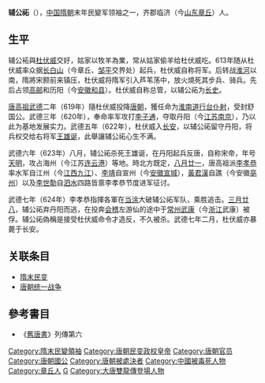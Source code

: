 {{Emperorcn box
|图像=
|图说=
|名称=宋帝
|姓名=辅公祏
|庙号=
|谥号=
|尊号=宋帝
|政权=[[宋|宋]]
|在世=
|在位=623年－624年
|父=
|母=
|皇后=
|年号=[[天明_(輔公祏)|天明]]
|信仰=
}}
'''辅公祏'''（{{bd|？||624年|catIdx=F辅}}），[[中国|中国]][[隋朝|隋朝]]末年民變军领袖之一，齐郡临济（今[[山东|山东]][[章丘市|章丘]]）人。

== 生平 ==
辅公袥與[[杜伏威|杜伏威]]交好，姑家以牧羊為業，常从姑家偷羊给杜伏威吃。613年随从杜伏威率众据[[长白山|长白山]]（今章丘、[[邹平|邹平]]交界处）起兵，杜伏威自称将军。后转战[[淮河|淮河]]以南，隋將宋颢前来镇压，杜伏威将隋军引入芦苇荡中，放火燒死其步兵、骑兵。先后占领[[高邮|高邮]]和历阳（今[[安徽|安徽]][[和县|和县]]）。杜伏威自称总管，以辅公祏为[[长史|长史]]。

[[唐高祖|唐高祖]][[武德|武德]]二年（619年）隨杜伏威投降[[唐朝|唐朝]]，獲任命为[[淮南道|淮南道]][[行台|行台]][[仆射|仆射]]，受封舒国公。武德三年（620年），奉命率军攻打[[李子通|李子通]]，夺取丹阳（今[[江苏|江苏]][[南京|南京]]），乃以此为基地发展实力。武德五年（622年），杜伏威入[[长安|长安]]，以辅公祏留守丹阳，将兵权交给右将军[[王雄诞|王雄诞]]，此舉讓辅公祏心生不满。

武德六年（623年）八月，辅公祏杀死王雄诞，在丹阳起兵反唐，自称宋帝，年号[[天明_(輔公祏)|天明]]，攻占海州（今江苏[[连云港|连云港]]）等地。時北方既定，[[八月廿一|八月廿一]]，唐高祖派[[李孝恭|李孝恭]]率水军自江州（今[[江西|江西]][[九江|九江]]）、[[李靖|李靖]]自宣州（今[[安徽|安徽]][[宣城|宣城]]），[[黃君漢|黃君漢]]自譙（今安徽[[亳州|亳州]]）以及[[李世勣|李世勣]]自[[泗水縣|泗水]]四路皆禀李孝恭节度进军征讨。

武德七年（624年）李孝恭指揮各軍在[[当涂|当涂]]大破辅公祏军队，乘胜追击。[[三月廿八|三月廿八]]，辅公祏弃丹阳而逃，在投奔[[会稽|会稽]]左游仙的途中于[[常州|常州]][[武康|武康]]（今[[浙江|浙江]]武康）被俘。辅公祏偽稱是接受杜伏威命令才造反，不久被杀。武德七年二月，杜伏威亦暴薨于长安。

==关联条目==
*[[隋末民变|隋末民变]]
*[[唐朝统一战争|唐朝统一战争]]
==參考書目==
*《[[舊唐書|舊唐書]]》列傳第六

{{中國民變起事領袖}}
{{DEFAULTSORT:F}}
[[Category:隋末民變領袖|Category:隋末民變領袖]]
[[Category:唐朝民变政权皇帝|Category:唐朝民变政权皇帝]]
[[Category:唐朝官员|Category:唐朝官员]]
[[Category:唐朝國公|Category:唐朝國公]]
[[Category:唐朝被處決者|Category:唐朝被處決者]]
[[Category:中國被毒死人物|Category:中國被毒死人物]]
[[Category:章丘人|Category:章丘人]]
[[Category:辅姓|G]]
[[Category:大唐雙龍傳登場人物|Category:大唐雙龍傳登場人物]]